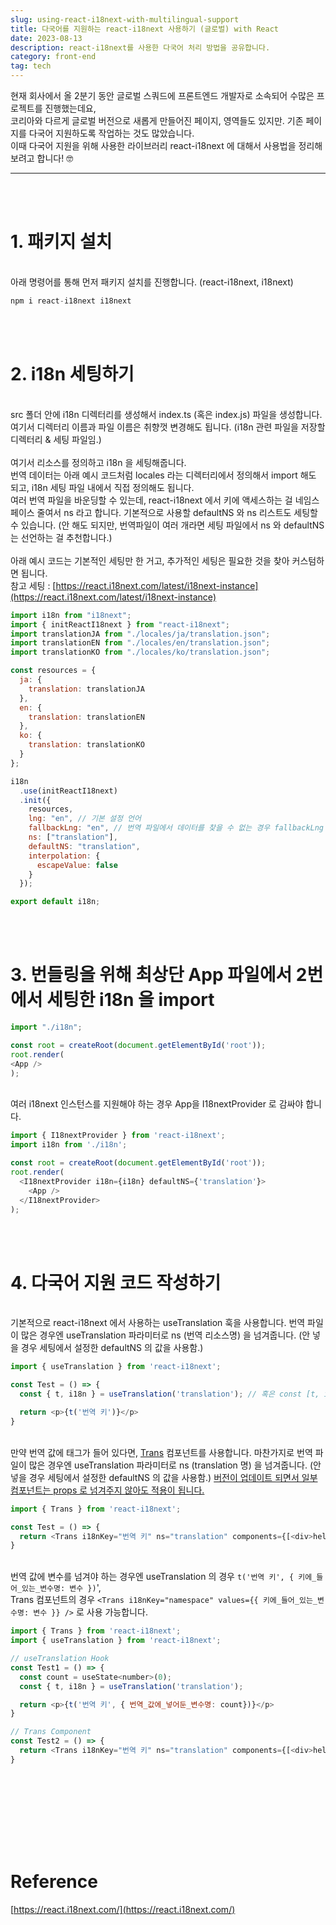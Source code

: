 ```yaml
---
slug: using-react-i18next-with-multilingual-support
title: 다국어를 지원하는 react-i18next 사용하기 (글로벌) with React
date: 2023-08-13
description: react-i18next를 사용한 다국어 처리 방법을 공유합니다.
category: front-end
tag: tech
---
```


현재 회사에서 올 2분기 동안 글로벌 스쿼드에 프론트엔드 개발자로 소속되어 수많은 프로젝트를 진행했는데요, <br />
코리아와 다르게 글로벌 버전으로 새롭게 만들어진 페이지, 영역들도 있지만. 기존 페이지를 다국어 지원하도록 작업하는 것도 많았습니다.<br />
이때 다국어 지원을 위해 사용한 라이브러리 react-i18next 에 대해서 사용법을 정리해보려고 합니다! 🤓
<br />

---

<br /> <br />

# 1. 패키지 설치
<br /> 아래 명령어를 통해 먼저 패키지 설치를 진행합니다. (react-i18next, i18next)

```javascript
npm i react-i18next i18next
```
<br /> <br />

# 2. i18n 세팅하기
<br/> src 폴더 안에 i18n 디렉터리를 생성해서 index.ts (혹은 index.js) 파일을 생성합니다.
<br/> 여기서 디렉터리 이름과 파일 이름은 취향껏 변경해도 됩니다. (i18n 관련 파일을 저장할 디렉터리 & 세팅 파일임.) <br/>
<br/> 여기서 리소스를 정의하고 i18n 을 세팅해줍니다.
<br/> 번역 데이터는 아래 예시 코드처럼 locales 라는 디렉터리에서 정의해서 import 해도 되고, i18n 세팅 파일 내에서 직접 정의해도 됩니다.
<br/> 여러 번역 파일을 바운딩할 수 있는데, react-i18next 에서 키에 액세스하는 걸 네임스페이스 줄여서 ns 라고 합니다. 기본적으로 사용할 defaultNS 와 ns 리스트도 세팅할 수 있습니다. (안 해도 되지만, 번역파일이 여러 개라면 세팅 파일에서 ns 와 defaultNS 는 선언하는 걸 추천합니다.) <br/>
<br/> 아래 예시 코드는 기본적인 세팅만 한 거고, 추가적인 세팅은 필요한 것을 찾아 커스텀하면 됩니다.
<br/> 참고 세팅 : [https://react.i18next.com/latest/i18next-instance](https://react.i18next.com/latest/i18next-instance)

```javascript
import i18n from "i18next";
import { initReactI18next } from "react-i18next";
import translationJA from "./locales/ja/translation.json";
import translationEN from "./locales/en/translation.json";
import translationKO from "./locales/ko/translation.json";

const resources = {
  ja: {
    translation: translationJA
  },
  en: {
    translation: translationEN
  },
  ko: {
    translation: translationKO
  }
};

i18n
  .use(initReactI18next)
  .init({
    resources,
    lng: "en", // 기본 설정 언어
    fallbackLng: "en", // 번역 파일에서 데이터를 찾을 수 없는 경우 fallbackLng 언어의 데이터를 보여줌.
    ns: ["translation"],
    defaultNS: "translation",
    interpolation: {
      escapeValue: false
    }
  });

export default i18n;
```
<br /> <br />

# 3. 번들링을 위해 최상단 App 파일에서 2번에서 세팅한 i18n 을 import

```javascript
import "./i18n";

const root = createRoot(document.getElementById('root'));
root.render(
<App />
);
```

<br /> 여러 i18next 인스턴스를 지원해야 하는 경우 App을 I18nextProvider 로 감싸야 합니다.

```javascript
import { I18nextProvider } from 'react-i18next';
import i18n from './i18n';

const root = createRoot(document.getElementById('root'));
root.render(
  <I18nextProvider i18n={i18n} defaultNS={'translation'}>
    <App />
  </I18nextProvider>
);
```
<br /> <br />

# 4. 다국어 지원 코드 작성하기
<br /> 기본적으로 react-i18next 에서 사용하는 useTranslation 훅을 사용합니다. 번역 파일이 많은 경우엔 useTranslation 파라미터로 ns (번역 리소스명) 을 넘겨줍니다. (안 넣을 경우 세팅에서 설정한 defaultNS 의 값을 사용함.)

```javascript
import { useTranslation } from 'react-i18next';

const Test = () => {
  const { t, i18n } = useTranslation('translation'); // 혹은 const [t, i18n] = useTranslation('translation');

  return <p>{t('번역 키')}</p>
}
```

<br /> 만약 번역 값에 태그가 들어 있다면, [Trans](https://react.i18next.com/legacy-v9/trans-component) 컴포넌트를 사용합니다. 마찬가지로 번역 파일이 많은 경우엔 useTranslation 파라미터로 ns (translation 명) 을 넘겨줍니다. (안 넣을 경우 세팅에서 설정한 defaultNS 의 값을 사용함.) [버전이 업데이트 되면서 일부 컴포넌트는 props 로 넘겨주지 않아도 적용이 됩니다.](https://react.i18next.com/latest/trans-component#usage-with-simple-html-elements-like-less-than-br-greater-than-and-others-v10.4.0)

```javascript
import { Trans } from 'react-i18next';

const Test = () => {
  return <Trans i18nKey="번역 키" ns="translation" components={[<div>hello</div>]} />
}
```

<br /> 번역 값에 변수를 넘겨야 하는 경우엔 useTranslation 의 경우 ```t('번역 키', { 키에_들어_있는_변수명: 변수 })```',
<br /> Trans 컴포넌트의 경우 ```<Trans i18nKey="namespace" values={{ 키에_들어_있는_변수명: 변수 }} />``` 로 사용 가능합니다.

```javascript
import { Trans } from 'react-i18next';
import { useTranslation } from 'react-i18next';

// useTranslation Hook
const Test1 = () => {
  const count = useState<number>(0);
  const { t, i18n } = useTranslation('translation');

  return <p>{t('번역 키', { 번역_값에_넣어둔_변수명: count})}</p>
}

// Trans Component
const Test2 = () => {
  return <Trans i18nKey="번역 키" ns="translation" components={[<div>hello</div>]} />
}
```

<br /> <br />
---

<br /> <br />

# Reference

[https://react.i18next.com/](https://react.i18next.com/)